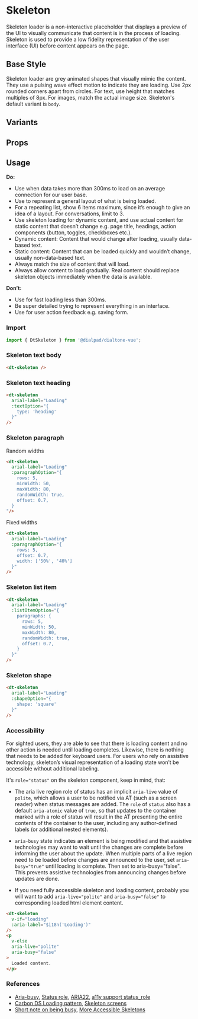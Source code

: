 
# Skeleton

<Subtitle>
    Skeleton loader is a non-interactive placeholder that displays a preview of the UI to visually communicate that
    content is in the process of loading. Skeleton is used to provide a low fidelity representation of the user
    interface (UI) before content appears on the page.
</Subtitle>

## Base Style

Skeleton loader are grey animated shapes that visually mimic the content. They use a pulsing wave effect motion to
indicate they are loading. Use 2px rounded corners apart from circles. For text, use height that matches multiples of
8px. For images, match the actual image size. Skeleton's default variant is `body`.

<Canvas>
  <Story id="components-skeleton--default" />
</Canvas>

## Variants

<Canvas>
  <Story id="components-skeleton--variants" />
</Canvas>

## Props

<ArgsTable of={DtSkeleton} />

## Usage

**Do:**

- Use when data takes more than 300ms to load on an average connection for our user base.
- Use to represent a general layout of what is being loaded.
- For a repeating list, show 6 items maximum, since it’s enough to give an idea of a layout.
For conversations, limit to 3.
- Use skeleton loading for dynamic content, and use actual content for static content that doesn’t change e.g. page
title, headings, action components (button, toggles, checkboxes etc.).
- Dynamic content: Content that would change after loading, usually data-based text.
- Static content: Content that can be loaded quickly and wouldn’t change, usually non-data-based text.
- Always match the size of content that will load.
- Always allow content to load gradually. Real content should replace skeleton objects immediately when the data
is available.

**Don’t:**

- Use for fast loading less than 300ms.
- Be super detailed trying to represent everything in an interface.
- Use for user action feedback e.g. saving form.

### Import

```jsx
import { DtSkeleton } from '@dialpad/dialtone-vue';
```

### Skeleton text body

```html
<dt-skeleton />
```

### Skeleton text heading

```html
<dt-skeleton
  arial-label="Loading"
  :textOption="{
    type: 'heading'
  }"
/>
```

### Skeleton paragraph

Random widths

```html
<dt-skeleton
  arial-label="Loading"
  :paragraphOption="{
    rows: 5,
    minWidth: 50,
    maxWidth: 80,
    randomWidth: true,
    offset: 0.7,
  }
"/>
```

Fixed widths

```html
<dt-skeleton
  arial-label="Loading"
  :paragraphOption="{
    rows: 5,
    offset: 0.7,
    width: ['50%', '40%']
  }"
/>
```

### Skeleton list item

```html
<dt-skeleton
  arial-label="Loading"
  :listItemOption="{
    paragraphs: {
      rows: 5,
      minWidth: 50,
      maxWidth: 80,
      randomWidth: true,
      offset: 0.7,
    }
  }"
/>
```

### Skeleton shape

```html
<dt-skeleton
  arial-label="Loading"
  :shapeOption="{
    shape: 'square'
  }"
/>
```

### Accessibility

For sighted users, they are able to see that there is loading content and no other action is needed until loading completes.
Likewise, there is nothing that needs to be added for keyboard users.
For users who rely on assistive technology, skeleton’s visual representation of a loading state won’t be accessible
without additional labeling.

It's `role="status"` on the skeleton component, keep in mind, that:

- The aria live region role of status has an implicit `aria-live` value of `polite`, which allows a user to be notified
via AT (such as a screen reader) when status messages are added. The `role` of `status` also has a default `aria-atomic`
value of `true`, so that updates to the container marked with a role of status will result in the AT presenting the
entire contents of the container to the user, including any author-defined labels (or additional nested elements).

- `aria-busy` state indicates an element is being modified and that assistive technologies may want to wait until the
changes are complete before informing the user about the update.
When multiple parts of a live region need to be loaded before changes are announced to the user, set `aria-busy="true"`
until loading is complete. Then set to aria-busy="false". This prevents assistive technologies from announcing changes
before updates are done.

- If you need fully accessible skeleton and loading content, probably you will want to add `aria-live="polite"`
and `aria-busy="false"` to corresponding loaded html element content.

```html
<dt-skeleton
  v-if="loading"
  :aria-label="$i18n('Loading')"
/>
<p
  v-else
  aria-live="polite"
  aria-busy="false"
>
  Loaded content.
</p>
```

### References

- [Aria-busy](https://accessibilityresources.org/aria-busy),
[Status role](https://www.digitala11y.com/status-role/),
[ARIA22](https://www.w3.org/WAI/WCAG21/Techniques/aria/ARIA22),
[a11y support status_role](https://a11ysupport.io/tech/aria/status_role#support-table-1)
- [Carbon DS Loading pattern](https://www.carbondesignsystem.com/patterns/loading-pattern/),
[Skeleton screens](https://uxdesign.cc/what-you-should-know-about-skeleton-screens-a820c45a571a)
- [Short note on being busy](https://www.tpgi.com/short-note-on-being-busy/),
[More Accessible Skeletons](https://adrianroselli.com/2020/11/more-accessible-skeletons.html)
